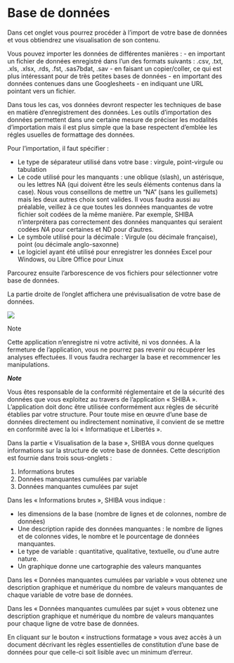 


# Base de données



Dans cet onglet vous pourrez procéder à l’import de votre base de données et vous obtiendrez une visualisation de son contenu. 

Vous pouvez importer les données de différentes manières : 
- en important un fichier de données enregistré dans l'un des formats suivants : .csv, .txt, .xls, .xlsx, .rds, .fst, .sas7bdat, .sav 
- en faisant un copier/coller, ce qui est plus intéressant pour de très petites bases de données
- en important des données contenues dans une Googlesheets
- en indiquant une URL pointant vers un fichier. 

Dans tous les cas, vos données devront respecter les techniques de base en matière d'enregistrement des données. Les outils d'importation des données permettent dans une certaine mesure de préciser les modalités d'importation mais il est plus simple que la base respectent d'emblée les régles usuelles de formattage des données.   

Pour l’importation, il faut spécifier : 

- Le type de séparateur utilisé dans votre base : virgule, point-virgule ou tabulation
- Le code utilisé pour les manquants : une oblique (slash), un astérisque, ou les lettres NA (qui doivent être les seuls éléments contenus dans la case). Nous vous conseillons de mettre un "NA" (sans les guillemets) mais les deux autres choix sont valides.  Il vous faudra aussi au préalable, veillez à ce que toutes les données manquantes de votre fichier soit codées de la même manière. Par exemple, SHIBA n’interprétera pas correctement des données manquantes qui seraient codées *NA* pour certaines et ND pour d’autres.
- Le symbole utilisé pour la décimale : Virgule (ou décimale française), point (ou décimale anglo-saxonne)
- Le logiciel ayant été utilisé pour enregistrer les données Excel pour Windows, ou Libre Office pour Linux 

Parcourez ensuite l’arborescence de vos fichiers pour sélectionner votre base de données. 

La partie droite de l’onglet affichera une prévisualisation de votre base de données. 

<!-- \* Un exemple de fichier au format .CSV adéquat est téléchargeable en cliquant sur : [ Télécharger Exemple de base de données](http://127.0.0.1:3450/session/01148853f4c46e5f2042e6bc11e735e3/download/Accueil_1-DLcsv?w=) -->

![](images/tableau.png)

Note

Cette application n'enregistre ni votre activité, ni vos données. A la fermeture de l'application, vous ne pourrez pas revenir ou récupérer les analyses effectuées. Il vous faudra recharger la base et recommencer les manipulations.


***Note***

Vous êtes responsable de la conformité réglementaire et de la sécurité des données que vous exploitez au travers de l’application « SHIBA ». L’application doit donc être utilisée conformément aux règles de sécurité établies par votre structure. Pour toute mise en œuvre d’une base de données directement ou indirectement nominative, il convient de se mettre en conformité avec la loi « Informatique et Libertés ».


Dans la partie « Visualisation de la base », SHIBA vous donne quelques informations sur la structure de votre base de données. Cette description est fournie dans trois sous-onglets : 

1. Informations brutes
1. Données manquantes cumulées par variable
1. Données manquantes cumulées par sujet

Dans les « Informations brutes », SHIBA vous indique : 

- les dimensions de la base (nombre de lignes et de colonnes, nombre de données)
- Une description rapide des données manquantes : le nombre de lignes et de colonnes vides, le nombre et le pourcentage de données manquantes. 
- Le type de variable : quantitative, qualitative, textuelle, ou d’une autre nature. 
- Un graphique donne une cartographie des valeurs manquantes

Dans les « Données manquantes cumulées par variable » vous obtenez une description graphique et numérique du nombre de valeurs manquantes de chaque variable de votre base de données. 

Dans les « Données manquantes cumulées par sujet » vous obtenez une description graphique et numérique du nombre de valeurs manquantes pour chaque ligne de votre base de données. 

En cliquant sur le bouton « instructions formatage » vous avez accès à un document décrivant les règles essentielles de constitution d’une base de données pour que celle-ci soit lisible avec un minimum d’erreur. 


